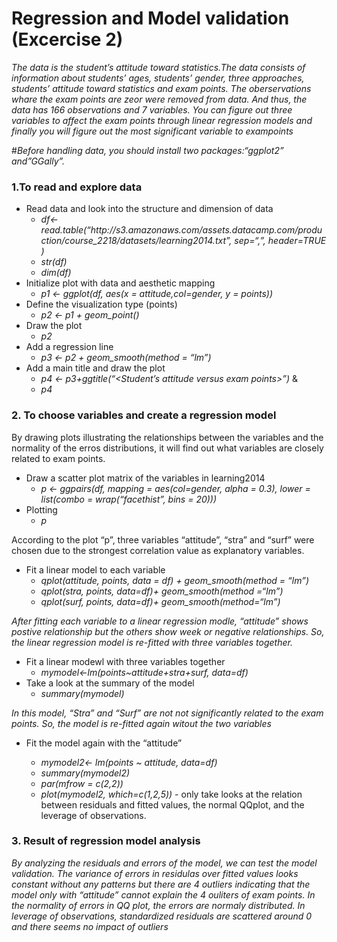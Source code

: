 # Regression and Model validation (Excercise 2)

*The data is the student's attitude toward statistics.The data consists of information about students' ages, students' gender, three approaches, students' attitude toward statistics and exam points. The oberservations whare the exam points are zeor were removed from data. And thus, the data has 166 observations and 7 variables. You can figure out three variables to affect the exam points through linear regression models and finally you will figure out the most significant variable to exampoints*

#*Before handling data, you should install two packages:"ggplot2" and"GGally".*

### 1.To read and explore data
 - Read data and look into the structure and dimension of data
    + *df<-read.table("http://s3.amazonaws.com/assets.datacamp.com/production/course_2218/datasets/learning2014.txt", sep=",", header=TRUE )*
    + *str(df)*
    + *dim(df)*
- Initialize plot with data and aesthetic mapping
    + *p1 <- ggplot(df, aes(x = attitude,col=gender, y = points))*
- Define the visualization type (points)
    + *p2 <- p1 + geom_point()*
- Draw the plot
    + *p2*
- Add a regression line
    + *p3 <- p2 + geom_smooth(method = "lm")*
- Add a main title and draw the plot
    + *p4 <- p3+ggtitle("<Student's attitude versus exam points>")* & 
    + *p4*

### 2. To choose variables and create a regression model 
By drawing plots illustrating the relationships between the variables and the normality of the erros distributions, it will find out what variables are closely related to exam points. 

- Draw a scatter plot matrix of the variables in learning2014
    + *p <- ggpairs(df, mapping = aes(col=gender, alpha = 0.3), lower = list(combo = wrap("facethist", bins = 20)))*
- Plotting
    + *p*

According to the plot "p", three variables "attitude", "stra" and "surf" were chosen due to the strongest correlation value as explanatory variables.

- Fit a linear model to each variable
    + *qplot(attitude, points, data = df) + geom_smooth(method = "lm")*
    + *qplot(stra, points, data=df)+ geom_smooth(method ="lm")*
    + *qplot(surf, points, data=df)+ geom_smooth(method="lm")*

*After fitting each variable to a linear regression modle, "attitude" shows postive relationship but the others show week or negative relationships. So, the linear regression model is re-fitted with three variables together.* 

- Fit a linear modewl with three variables together
    + *mymodel<-lm(points~attitude+stra+surf, data=df)* 
- Take a look at the summary of the model
    + *summary(mymodel)*

*In this model, "Stra" and "Surf" are not not significantly related to the exam points. So, the model is re-fitted again witout the two variables*

- Fit the model again with the "attitude"

    + *mymodel2<- lm(points ~ attitude, data=df)*
    + *summary(mymodel2)*
    + *par(mfrow = c(2,2))*
    + *plot(mymodel2, which=c(1,2,5))* - only take looks at the relation between residuals and fitted values, the normal QQplot, and the leverage of observations. 
    

### 3. Result of regression model analysis
*By analyzing the residuals and errors of the model, we can test the model validation. The variance of errors in residulas over fitted values looks constant without any patterns but there are 4 outliers indicating that the model only with "attitude" cannot explain the 4 ouliters of exam points. In the normality of errors in QQ plot, the errors are normaly distributed. In leverage of observations, standardized residuals are scattered around 0 and there seems no impact of outliers *

